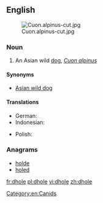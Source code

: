 ==English==
{{wikipedia}}
[[File:Cuon.alpinus-cut.jpg|thumb]]
===Noun===
{{en-noun|pl2=dhole}}

# An Asian wild [[dog]], ''[[Cuon alpinus]]''

====Synonyms====
* [[Asian wild dog]]

====Translations====
{{trans-top|Asian Wild Dog}}
* German: {{t-|de|Rothund|m}}
* Indonesian: {{t+|id|ajak|xs=Indonesian}}
{{trans-mid}}
* Polish: {{t+|pl|cyjon|m}}
{{trans-bottom}}

===Anagrams===
* [[holde#English|holde]]
* [[holed#English|holed]]

[[Category:en:Canids]]

[[fr:dhole]]
[[pl:dhole]]
[[vi:dhole]]
[[zh:dhole]]